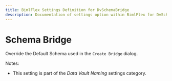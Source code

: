 ---
title: BimlFlex Settings Definition for DvSchemaBridge
description: Documentation of settings option within BimlFlex for DvSchemaBridge
---
<head>
  <meta name="varigenceProduct" content="BimlFlex"></meta>
  <meta name="varigenceArticleType" content="Reference"></meta>
</head>


# Schema Bridge

Override the Default Schema used in the `Create Bridge` dialog.

Notes:

* This setting is part of the *Data Vault Naming* settings category.

